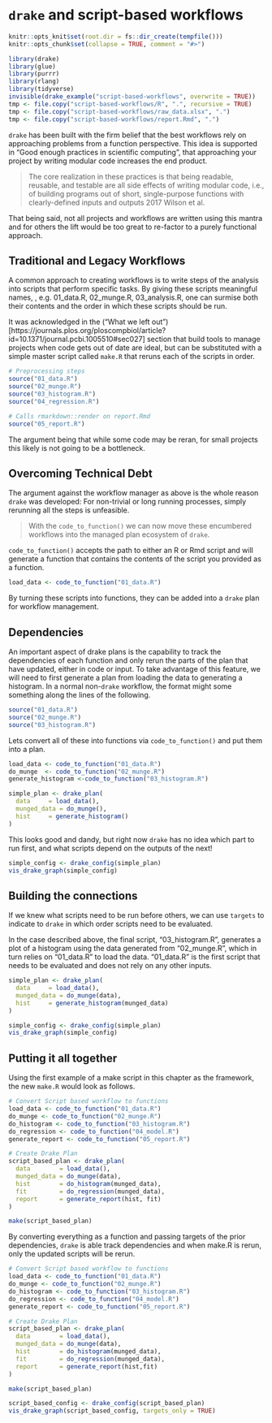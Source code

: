 # `drake` and script-based workflows {#scripts}

```r
knitr::opts_knit$set(root.dir = fs::dir_create(tempfile()))
knitr::opts_chunk$set(collapse = TRUE, comment = "#>")
```

```r
library(drake)
library(glue)
library(purrr)
library(rlang)
library(tidyverse)
invisible(drake_example("script-based-workflows", overwrite = TRUE))
tmp <- file.copy("script-based-workflows/R", ".", recursive = TRUE)
tmp <- file.copy("script-based-workflows/raw_data.xlsx", ".")
tmp <- file.copy("script-based-workflows/report.Rmd", ".")
```

`drake` has been built with the firm belief that the best workflows rely on approaching problems from a function perspective. This idea is supported in "Good enough practices in scientific computing", that approaching your project by writing modular code increases the end product.

> The core realization in these practices is that being readable, reusable, and testable are all side effects of writing modular code, i.e., of building programs out of short, single-purpose functions with clearly-defined inputs and outputs 
> 2017 Wilson et al.

That being said, not all projects and workflows are written using this mantra and for others the lift would be too great to re-factor to a purely functional approach. 

## Traditional and Legacy Workflows

A common approach to creating workflows is to write steps of the analysis into scripts that perform specific tasks. By giving these scripts meaningful names, , e.g. 01_data.R, 02_munge.R, 03_analysis.R,  one can surmise both their contents and the order in which these scripts should be run.

It was acknowledged in the ("What we left out")[https://journals.plos.org/ploscompbiol/article?id=10.1371/journal.pcbi.1005510#sec027] section that build tools to manage projects when code gets out of date are ideal, but can be substituted with a simple master script called `make.R` that reruns each of the scripts in order.

```r

# Preprocessing steps
source("01_data.R")
source("02_munge.R")
source("03_histogram.R")
source("04_regression.R")

# Calls rmarkdown::render on report.Rmd
source("05_report.R")
```

The argument being that while some code may be reran, for small projects this likely is not going to be a bottleneck. 

## Overcoming Technical Debt

The argument against the workflow manager as above is the whole reason `drake` was developed: For non-trivial or long running processes, simply rerunning all the steps is unfeasible.

> With the `code_to_function()` we can now move these encumbered workflows into the managed plan ecosystem of `drake`.

`code_to_function()` accepts the path to either an R or Rmd script and will generate a function that contains the contents of the script you provided as a function.


```r

load_data <- code_to_function("01_data.R")

```

By turning these scripts into functions, they can be added into a `drake` plan for workflow management.


## Dependencies

An important aspect of drake plans is the capability to track the dependencies of each function and only rerun the parts of the plan that have updated, either in code or input. To take advantage of this feature, we will need to first generate a plan from loading the data to generating a histogram. In a normal non-`drake` workflow, the format might some something along the lines of the following.

```r

source("01_data.R")
source("02_munge.R")
source("03_histogram.R")

```

Lets convert all of these into functions via `code_to_function()` and put them into a plan.

```r

load_data <- code_to_function("01_data.R")
do_munge  <- code_to_function("02_munge.R")
generate_histogram <-code_to_function("03_histogram.R")

simple_plan <- drake_plan(
  data     = load_data(),
  munged_data = do_munge(),
  hist     = generate_histogram()
)

```

This looks good and dandy, but right now `drake` has no idea which part to run first, and what scripts depend on the outputs of the next!

```r

simple_config <- drake_config(simple_plan)
vis_drake_graph(simple_config)

```

## Building the connections

If we knew what scripts need to be run before others, we can use `targets` to indicate to `drake` in which order scripts need to be evaluated. 

In the case described above, the final script, "03_histogram.R", generates a plot of a histogram using the data generated from "02_munge.R", which in turn relies on "01_data.R" to load the data. "01_data.R" is the first script that needs to be evaluated and does not rely on any other inputs.

```r

simple_plan <- drake_plan(
  data     = load_data(),
  munged_data = do_munge(data),
  hist     = generate_histogram(munged_data)
)
```

```r

simple_config <- drake_config(simple_plan)
vis_drake_graph(simple_config)

```


## Putting it all together

Using the first example of a make script in this chapter as the framework, the new `make.R` would look as follows.

```r

# Convert Script based workflow to functions
load_data <- code_to_function("01_data.R")
do_munge <- code_to_function("02_munge.R")
do_histogram <- code_to_function("03_histogram.R")
do_regression <- code_to_function("04_model.R")
generate_report <- code_to_function("05_report.R")

# Create Drake Plan
script_based_plan <- drake_plan(
  data        = load_data(),
  munged_data = do_munge(data),
  hist        = do_histogram(munged_data),
  fit         = do_regression(munged_data),
  report      = generate_report(hist, fit)
)

make(script_based_plan)

```

By converting everything as a function and passing targets of the prior dependencies, `drake` is able track dependencies and when make.R is rerun, only the updated scripts will be rerun.

```r
# Convert Script based workflow to functions
load_data <- code_to_function("01_data.R")
do_munge <- code_to_function("02_munge.R")
do_histogram <- code_to_function("03_histogram.R")
do_regression <- code_to_function("04_model.R")
generate_report <- code_to_function("05_report.R")

# Create Drake Plan
script_based_plan <- drake_plan(
  data        = load_data(),
  munged_data = do_munge(data),
  hist        = do_histogram(munged_data),
  fit         = do_regression(munged_data),
  report      = generate_report(hist,fit)
)

make(script_based_plan)

```

```r

script_based_config <- drake_config(script_based_plan)
vis_drake_graph(script_based_config, targets_only = TRUE)

```

<!-- ##  -->
<!-- #Start with a workflow with numbered scripts, e.g. 01_data.R, 02_munge.R, 03_analysis.R, etc. -->
<!-- #Make a function out of each script (ropensci/drake#994). -->
<!-- #Call all the functions in a simple plan. -->
<!-- #Iterate between drake_plan() and vis_drake_graph() to connect the targets in the correct order. End up with a working plan. -->
<!-- Walk through some refactoring. -->
<!-- Edit each script file: put all the code in a function. -->
<!-- Replace script_to_function() with source(). -->
<!-- Decompose the functions into smaller functions with formal arguments. -->

